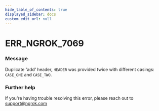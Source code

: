 ```yaml
---
hide_table_of_contents: true
displayed_sidebar: docs
custom_edit_url: null
---
```



# ERR_NGROK_7069

### Message
Duplicate 'add' header, `HEADER` was provided twice with different casings: `CASE_ONE` and `CASE_TWO`.

### Further help
If you're having trouble resolving this error, please reach out to [support@ngrok.com](mailto:support@ngrok.com?subject=Help%20with%20ERR_NGROK_7069)


<ErrorDetails error='err_ngrok_7069' />
